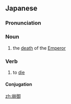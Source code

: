==Japanese==
{{ja-kanjitab|ほう|ぎょ|yomi=on}}

===Pronunciation===
{{ja-pron|ほうぎょ|y=o}}

===Noun===
{{ja-noun|ほうぎょ}}

# the [[death]] of the [[emperor|Emperor]]

===Verb===
{{ja-verb-suru|tr=intrans|ほうぎょ}}

# {{lb|ja|of an Emperor}} to [[die]]

====Conjugation====
{{ja-suru|ほうぎょ}}

[[zh:崩御]]